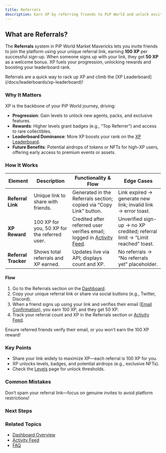 ```yaml
---
title: Referrals
description: Earn XP by referring friends to PiP World and unlock exciting progression rewards
---
```



## What are Referrals?

The **Referrals** system in PiP World Market Mavericks lets you invite friends to join the platform using your unique referral link, earning **100 XP** per successful sign-up. When someone signs up with your link, they get **50 XP** as a welcome bonus. XP fuels your progression, unlocking rewards and boosting your leaderboard rank.

<Callout type="info">
  Referrals are a quick way to rack up XP and climb the [XP Leaderboard](/docs/leaderboards/xp-leaderboard)!
</Callout>

### Why It Matters

XP is the backbone of your PiP World journey, driving:
- **Progression**: Gain levels to unlock new agents, packs, and exclusive features.
- **Rewards**: Higher levels grant badges (e.g., “Top Referrer”) and access to rare collectibles.
- **Leaderboard Dominance**: More XP boosts your rank on the [XP Leaderboard](/docs/leaderboards/xp-leaderboard).
- **Future Benefits**: Potential airdrops of tokens or NFTs for high-XP users, offering early access to premium events or assets.

### How It Works

| Element | Description | Functionality & Flow | Edge Cases |
|---------|-------------|---------------------|------------|
| **Referral Link** | Unique link to share with friends. | Generated in the Referrals section; copied via “Copy Link” button. | Link expired → generate new link; invalid link → error toast. |
| **XP Reward** | 100 XP for you, 50 XP for the referred user. | Credited after referred user verifies email; logged in [Activity Feed](/docs/dashboard/activity-feed). | Unverified sign-up → no XP credited; referral limit → “Limit reached” toast. |
| **Referral Tracker** | Shows total referrals and XP earned. | Updates live via API; displays count and XP. | No referrals → “No referrals yet” placeholder. |

#### Flow
1. Go to the Referrals section on the [Dashboard](/docs/dashboard-overview).
2. Copy your unique referral link or share via social buttons (e.g., Twitter, Discord).
3. When a friend signs up using your link and verifies their email ([Email Confirmation](/docs/onboarding/email-confirmation)), you earn 100 XP, and they get 50 XP.
4. Track your referral count and XP in the Referrals section or [Activity Feed](/docs/dashboard/activity-feed).

<Callout type="warn">
  Ensure referred friends verify their email, or you won’t earn the 100 XP reward!
</Callout>

### Key Points
- Share your link widely to maximize XP—each referral is 100 XP for you.
- XP unlocks levels, badges, and potential airdrops (e.g., exclusive NFTs).
- Check the [Levels](/docs/progression/levels) page for unlock thresholds.

### Common Mistakes
<Callout type="error">
  Don’t spam your referral link—focus on genuine invites to avoid platform restrictions!
</Callout>

### Next Steps
<Cards>
  <Card title="📚 XP Tasks" href="/docs/progression/xp-tasks" description="Earn more XP through tasks like wallet linking." />
  <Card title="🏆 XP Leaderboard" href="/docs/leaderboards/xp-leaderboard" description="Track your rank and aim for the top." />
  <Card title="🛡️ Badges" href="/docs/progression/badges" description="Unlock achievements with your XP." />
</Cards>

### Related Topics
- [Dashboard Overview](/docs/dashboard-overview)
- [Activity Feed](/docs/dashboard/activity-feed)
- [FAQ](/docs/advanced/faq)